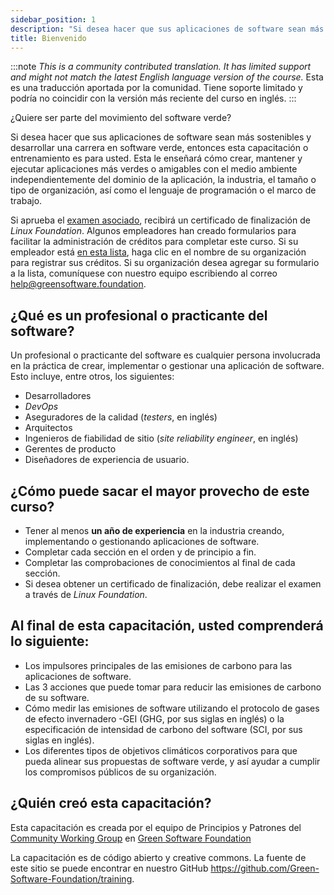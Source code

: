 ```yaml
---
sidebar_position: 1
description: "Si desea hacer que sus aplicaciones de software sean más sostenibles y desarrollar una carrera en software verde, entonces esta capacitación o entrenamiento es para usted."
title: Bienvenido
---
```


:::note
*This is a community contributed translation. It has limited support and might not match the latest English language version of the course.* Esta es una traducción aportada por la comunidad. Tiene soporte limitado y podría no coincidir con la versión más reciente del curso en inglés.
:::

¿Quiere ser parte del movimiento del software verde?

Si desea hacer que sus aplicaciones de software sean más sostenibles y desarrollar una carrera en software verde, entonces esta capacitación o entrenamiento es para usted. Esta le enseñará cómo crear, mantener y ejecutar aplicaciones más verdes o amigables con el medio ambiente independientemente del dominio de la aplicación, la industria, el tamaño o tipo de organización, así como el lenguaje de programación o el marco de trabajo.

Si aprueba el [examen asociado](https://grnsft.org/practitioner/lf-exam), recibirá un certificado de finalización de *Linux Foundation*. Algunos empleadores han creado formularios para facilitar la administración de créditos para completar este curso. Si su empleador está [en esta lista](https://docs.google.com/document/d/1Jv-f7wGyODzEySQFfVk6Vo_OAHWjf-jAdFmyfDQUgvU/edit?usp=sharing), haga clic en el nombre de su organización para registrar sus créditos. Si su organización desea agregar su formulario a la lista, comuníquese con nuestro equipo escribiendo al correo help@greensoftware.foundation.

## ¿Qué es un profesional o practicante del software?

Un profesional o practicante del software es cualquier persona involucrada en la práctica de crear, implementar o gestionar una aplicación de software. Esto incluye, entre otros, los siguientes:


- Desarrolladores
- *DevOps*
- Aseguradores de la calidad (*testers*, en inglés)
- Arquitectos
- Ingenieros de fiabilidad de sitio (*site reliability engineer*, en inglés)
- Gerentes de producto
- Diseñadores de experiencia de usuario.

## ¿Cómo puede sacar el mayor provecho de este curso?

- Tener al menos **un año de experiencia** en la industria creando, implementando o gestionando aplicaciones de software.
- Completar cada sección en el orden y de principio a fin.
- Completar las comprobaciones de conocimientos al final de cada sección.
- Si desea obtener un certificado de finalización, debe realizar el examen a través de *Linux Foundation*.

## Al final de esta capacitación, usted comprenderá lo siguiente:

- Los impulsores principales de las emisiones de carbono para las aplicaciones de software.
- Las 3 acciones que puede tomar para reducir las emisiones de carbono de su software.
- Cómo medir las emisiones de software utilizando el protocolo de gases de efecto invernadero -GEI (GHG, por sus siglas en inglés) o la especificación de intensidad de carbono del software (SCI, por sus siglas en inglés).
- Los diferentes tipos de objetivos climáticos corporativos para que pueda alinear sus propuestas de software verde, y así ayudar a cumplir los compromisos públicos de su organización.

## ¿Quién creó esta capacitación?

Esta capacitación es creada por el equipo de Principios y Patrones del [Community Working Group](https://community.greensoftware.foundation) en [Green Software Foundation](https://greensoftware.foundation)

La capacitación es de código abierto y creative commons. La fuente de este sitio se puede encontrar en nuestro GitHub https://github.com/Green-Software-Foundation/training.
